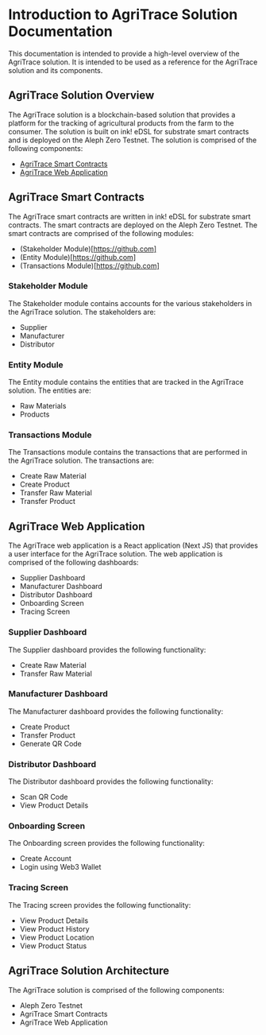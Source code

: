 # Introduction to AgriTrace Solution Documentation

This documentation is intended to provide a high-level overview of the AgriTrace solution. It is intended to be used as a reference for the AgriTrace solution and its components.

## AgriTrace Solution Overview

The AgriTrace solution is a blockchain-based solution that provides a platform for the tracking of agricultural products from the farm to the consumer. The solution is built on ink! eDSL for substrate smart contracts and is deployed on the Aleph Zero Testnet. The solution is comprised of the following components:

- [AgriTrace Smart Contracts](https://github.com)
- [AgriTrace Web Application](https://github.com)

## AgriTrace Smart Contracts

The AgriTrace smart contracts are written in ink! eDSL for substrate smart contracts. The smart contracts are deployed on the Aleph Zero Testnet. The smart contracts are comprised of the following modules:

- (Stakeholder Module)[https://github.com]
- (Entity Module)[https://github.com]
- (Transactions Module)[https://github.com]

### Stakeholder Module

The Stakeholder module contains accounts for the various stakeholders in the AgriTrace solution. The stakeholders are:

- Supplier
- Manufacturer
- Distributor

### Entity Module

The Entity module contains the entities that are tracked in the AgriTrace solution. The entities are:

- Raw Materials
- Products

### Transactions Module

The Transactions module contains the transactions that are performed in the AgriTrace solution. The transactions are:

- Create Raw Material
- Create Product
- Transfer Raw Material
- Transfer Product

## AgriTrace Web Application

The AgriTrace web application is a React application (Next JS) that provides a user interface for the AgriTrace solution. The web application is comprised of the following dashboards:

- Supplier Dashboard
- Manufacturer Dashboard
- Distributor Dashboard
- Onboarding Screen
- Tracing Screen

### Supplier Dashboard

The Supplier dashboard provides the following functionality:

- Create Raw Material
- Transfer Raw Material

### Manufacturer Dashboard

The Manufacturer dashboard provides the following functionality:

- Create Product
- Transfer Product
- Generate QR Code

### Distributor Dashboard

The Distributor dashboard provides the following functionality:

- Scan QR Code
- View Product Details

### Onboarding Screen

The Onboarding screen provides the following functionality:

- Create Account
- Login using Web3 Wallet

### Tracing Screen

The Tracing screen provides the following functionality:

- View Product Details
- View Product History
- View Product Location
- View Product Status

## AgriTrace Solution Architecture

The AgriTrace solution is comprised of the following components:

- Aleph Zero Testnet
- AgriTrace Smart Contracts
- AgriTrace Web Application
